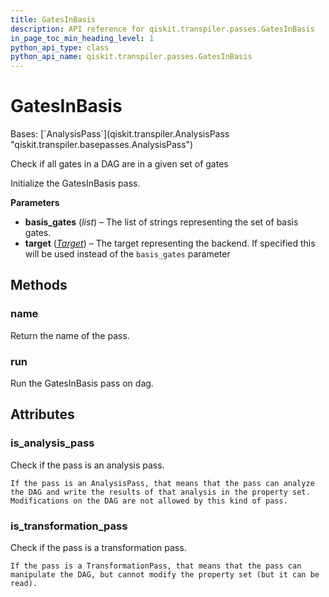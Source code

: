 ```yaml
---
title: GatesInBasis
description: API reference for qiskit.transpiler.passes.GatesInBasis
in_page_toc_min_heading_level: 1
python_api_type: class
python_api_name: qiskit.transpiler.passes.GatesInBasis
---
```


# GatesInBasis

<Class id="qiskit.transpiler.passes.GatesInBasis" isDedicatedPage={true} github="https://github.com/qiskit/qiskit/tree/stable/0.24/qiskit/transpiler/passes/utils/gates_basis.py" signature="GatesInBasis(*args, **kwargs)">
  Bases: [`AnalysisPass`](qiskit.transpiler.AnalysisPass "qiskit.transpiler.basepasses.AnalysisPass")

  Check if all gates in a DAG are in a given set of gates

  Initialize the GatesInBasis pass.

  **Parameters**

  *   **basis\_gates** (*list*) – The list of strings representing the set of basis gates.
  *   **target** ([*Target*](qiskit.transpiler.Target "qiskit.transpiler.Target")) – The target representing the backend. If specified this will be used instead of the `basis_gates` parameter

  ## Methods

  <span id="qiskit-transpiler-passes-gatesinbasis-name" />

  ### name

  <Function id="qiskit.transpiler.passes.GatesInBasis.name" signature="GatesInBasis.name()">
    Return the name of the pass.
  </Function>

  <span id="qiskit-transpiler-passes-gatesinbasis-run" />

  ### run

  <Function id="qiskit.transpiler.passes.GatesInBasis.run" signature="GatesInBasis.run(dag)">
    Run the GatesInBasis pass on dag.
  </Function>

  ## Attributes

  ### is\_analysis\_pass

  <Attribute id="qiskit.transpiler.passes.GatesInBasis.is_analysis_pass">
    Check if the pass is an analysis pass.

    If the pass is an AnalysisPass, that means that the pass can analyze the DAG and write the results of that analysis in the property set. Modifications on the DAG are not allowed by this kind of pass.
  </Attribute>

  ### is\_transformation\_pass

  <Attribute id="qiskit.transpiler.passes.GatesInBasis.is_transformation_pass">
    Check if the pass is a transformation pass.

    If the pass is a TransformationPass, that means that the pass can manipulate the DAG, but cannot modify the property set (but it can be read).
  </Attribute>
</Class>

